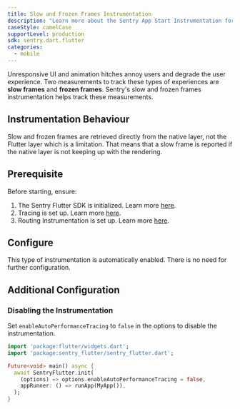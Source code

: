 ```yaml
---
title: Slow and Frozen Frames Instrumentation
description: "Learn more about the Sentry App Start Instrumentation for the Flutter SDK."
caseStyle: camelCase
supportLevel: production
sdk: sentry.dart.flutter
categories:
  - mobile
---
```


Unresponsive UI and animation hitches annoy users and degrade the user experience.
Two measurements to track these types of experiences are **slow frames** and **frozen frames**.
Sentry's slow and frozen frames instrumentation helps track these measurements.

## Instrumentation Behaviour

Slow and frozen frames are retrieved directly from the native layer, not the Flutter layer which is a limitation. That means that a slow frame is reported if the native layer is not keeping up with the rendering.

## Prerequisite

Before starting, ensure:

1. The Sentry Flutter SDK is initialized. Learn more [here](/platforms/flutter/#configure).
2. Tracing is set up. Learn more [here](/platforms/flutter/tracing/).
3. Routing Instrumentation is set up. Learn more [here](/platforms/flutter/integrations/routing-instrumentation/).

## Configure

This type of instrumentation is automatically enabled. There is no need for further configuration.

## Additional Configuration

### Disabling the Instrumentation

Set `enableAutoPerformanceTracing` to `false` in the options to disable the instrumentation.

```dart
import 'package:flutter/widgets.dart';
import 'package:sentry_flutter/sentry_flutter.dart';

Future<void> main() async {
  await SentryFlutter.init(
    (options) => options.enableAutoPerformanceTracing = false,
    appRunner: () => runApp(MyApp()),
  );
}
```
